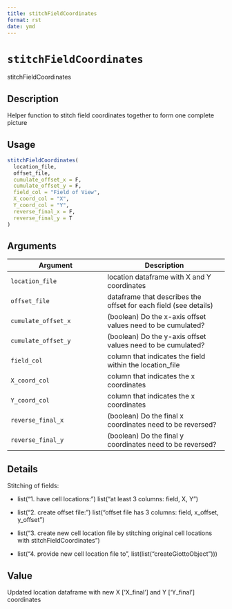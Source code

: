 ```yaml
--- 
title: stitchFieldCoordinates 
format: rst 
date: ymd 
--- 
```

# `stitchFieldCoordinates`

stitchFieldCoordinates


## Description

Helper function to stitch field coordinates together to form one complete picture


## Usage

```r
stitchFieldCoordinates(
  location_file,
  offset_file,
  cumulate_offset_x = F,
  cumulate_offset_y = F,
  field_col = "Field of View",
  X_coord_col = "X",
  Y_coord_col = "Y",
  reverse_final_x = F,
  reverse_final_y = T
)
```


## Arguments

Argument      |Description
------------- |----------------
`location_file`     |     location dataframe with X and Y coordinates
`offset_file`     |     dataframe that describes the offset for each field (see details)
`cumulate_offset_x`     |     (boolean) Do the x-axis offset values need to be cumulated?
`cumulate_offset_y`     |     (boolean) Do the y-axis offset values need to be cumulated?
`field_col`     |     column that indicates the field within the location_file
`X_coord_col`     |     column that indicates the x coordinates
`Y_coord_col`     |     column that indicates the x coordinates
`reverse_final_x`     |     (boolean) Do the final x coordinates need to be reversed?
`reverse_final_y`     |     (boolean) Do the final y coordinates need to be reversed?


## Details

Stitching of fields:
   

*  list("1. have cell locations: ") list("at least 3 columns: field, X, Y")   

*  list("2. create offset file: ") list("offset file has 3 columns: field, x_offset, y_offset")   

*  list("3. create new cell location file by stitching original cell locations with stitchFieldCoordinates")   

*  list("4. provide new cell location file to ", list(list("createGiottoObject")))


## Value

Updated location dataframe with new X ['X_final'] and Y ['Y_final'] coordinates


